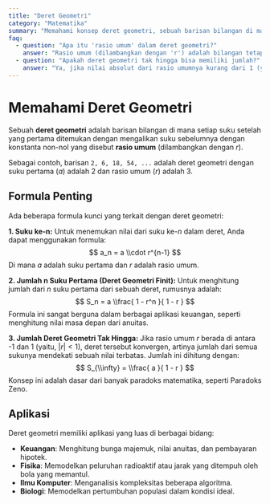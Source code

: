 ```yaml
---
title: "Deret Geometri"
category: "Matematika"
summary: "Memahami konsep deret geometri, sebuah barisan bilangan di mana setiap suku setelah yang pertama ditemukan dengan mengalikan suku sebelumnya dengan bilangan tetap."
faq:
  - question: "Apa itu 'rasio umum' dalam deret geometri?"
    answer: "Rasio umum (dilambangkan dengan 'r') adalah bilangan tetap yang digunakan untuk mengalikan setiap suku untuk mendapatkan suku berikutnya. Jika r > 1, deret akan tumbuh secara eksponensial. Jika 0 < r < 1, deret akan menyusut menuju nol."
  - question: "Apakah deret geometri tak hingga bisa memiliki jumlah?"
    answer: "Ya, jika nilai absolut dari rasio umumnya kurang dari 1 (yaitu, |r| < 1), deret geometri tak hingga akan konvergen ke sebuah jumlah terbatas. Jumlah ini dapat dihitung dengan rumus S = a / (1 - r)."
---
```


# Memahami Deret Geometri

Sebuah **deret geometri** adalah barisan bilangan di mana setiap suku setelah yang pertama ditemukan dengan mengalikan suku sebelumnya dengan konstanta non-nol yang disebut **rasio umum** (dilambangkan dengan $r$).

Sebagai contoh, barisan `2, 6, 18, 54, ...` adalah deret geometri dengan suku pertama ($a$) adalah 2 dan rasio umum ($r$) adalah 3.

## Formula Penting

Ada beberapa formula kunci yang terkait dengan deret geometri:

**1. Suku ke-n:**
Untuk menemukan nilai dari suku ke-$n$ dalam deret, Anda dapat menggunakan formula:
$$ a_n = a \\cdot r^{n-1} $$
Di mana $a$ adalah suku pertama dan $r$ adalah rasio umum.

**2. Jumlah n Suku Pertama (Deret Geometri Finit):**
Untuk menghitung jumlah dari $n$ suku pertama dari sebuah deret, rumusnya adalah:
$$ S_n = a \\frac{ 1 - r^n }{ 1 - r } $$
Formula ini sangat berguna dalam berbagai aplikasi keuangan, seperti menghitung nilai masa depan dari anuitas.

**3. Jumlah Deret Geometri Tak Hingga:**
Jika rasio umum $r$ berada di antara -1 dan 1 (yaitu, $|r| < 1$), deret tersebut konvergen, artinya jumlah dari semua sukunya mendekati sebuah nilai terbatas. Jumlah ini dihitung dengan:
$$ S_{\\infty} = \\frac{ a }{ 1 - r } $$
Konsep ini adalah dasar dari banyak paradoks matematika, seperti Paradoks Zeno.

## Aplikasi

Deret geometri memiliki aplikasi yang luas di berbagai bidang:
- **Keuangan**: Menghitung bunga majemuk, nilai anuitas, dan pembayaran hipotek.
- **Fisika**: Memodelkan peluruhan radioaktif atau jarak yang ditempuh oleh bola yang memantul.
- **Ilmu Komputer**: Menganalisis kompleksitas beberapa algoritma.
- **Biologi**: Memodelkan pertumbuhan populasi dalam kondisi ideal.
